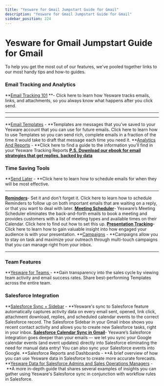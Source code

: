 ```yaml
---
title: "Yesware for Gmail Jumpstart Guide for Gmail"
description: "Yesware for Gmail Jumpstart Guide for Gmail"
sidebar_position: 224
---
```


# Yesware for Gmail Jumpstart Guide for Gmail

To help you get the most out of our features, we've pooled together links to our most handy tips and how-to guides.
### Email Tracking and Analytics 
**[Email Tracking 101](/docs/general/how-email-tracking-works-in-gmail) **- Click here to learn how Yesware tracks emails, links, and attachments, so you always know what happens after you click send.
****
****
**[Email Templates](/docs/templates/creating-templates/using-yesware-templates-in-gmail) - **Templates are messages that you’ve saved to your Yesware account that you can use for future emails. Click here to learn how to use Templates so you can send rich, complete emails in a fraction of the time it would take to draft that message each time you need it.
**[Analytics And Reports](/docs/reporting/report-types/yesware-reporting-capabilities) - **Click here to find a guide to the information you'll find in your Yesware Tracking Reports
**[P.S. Download our ebook for email strategies that get replies, backed by data](http://pages.yesware.com/the-ultimate-guide-to-sales-email-ebook.html)**
### Time Saving Tools
**[Send Later](/docs/general/additional-resources/put-your-outreach-on-autopilot-with-send) - **Click here to learn how to schedule emails for when they will be most effective.
****
**[Reminders](/docs/general/additional-resources/prioritize-email-follow-ups-with-yesware-reminders)**- Set it and don't forget it. Click here to learn how to schedule Reminders to follow up on both important emails that are waiting on a reply, or that you want to deal with later.
**[Meeting Scheduler](https://support.yesware.com/hc/en-us/articles/15420636876695-Eliminate-back-and-forth-emails-with-Meeting-Scheduler)**- Yesware’s Meeting Scheduler eliminates the back-and-forth emails to book a meeting and provides customers with a list of meeting types and available times on their Calendar. Click here to find out how to set this up.
[**Presentation Tracking**](/docs/tracking/getting-started-with-tracking/gain-valuable-insight-with-attachment-tracking-in)- Click here to learn how to gain valuable insight into how engaged your audience is with your presentation.
**[Campaigns](https://support.yesware.com/hc/en-us/articles/15420669475351) - **Campaigns allow you to stay on task and maximize your outreach through multi-touch campaigns that you can manage right from your inbox.
****
### Team Features
**[Yesware for Teams ](http://www.yesware.com/blog/features/team-functionality/)- **Gain transparency into the sales cycle by viewing team activity and email success rates. Share best-performing Templates across the entire team. 
### Salesforce Integration
**[Salesforce Sync + Sidebar](/docs/salesforce-integration/salesforce-sync-enterprise-plan/yesware-s-salesforce-integration-for-gmail) - **Yesware's sync to Salesforce feature automatically captures activity data on every email sent, opened, link click, attachment download, replies, and scheduled calendar events to the correct Salesforce record. The Salesforce Sidebar in your Gmail inbox shows you recent contact activity and allows you to create new Salesforce tasks, right in your inbox.
**[Salesforce Calendar Sync in Gmail](/docs/salesforce-integration/calendar-sync-enterprise-plan/salesforce-calendar-sync-in-gmail)**- Yesware’s Salesforce integration goes deeper than your emails –- we let you sync your Google calendar events (and event updates) directly into Salesforce eliminating the need for manual data entry! You can also sync your Salesforce events into Google.
**Salesforce Reports and Dashboards - **A brief overview of how you can use Yesware data in Salesforce to create more accurate forecasts.
**[Yesware Data for Salesforce Admins and Sales Operations Managers](http://www.yesware.com/blog/help/how-to/making-sense-yesware-data-salesforce-administrators-sales-operations-managers/) - **A more in-depth guide that shares several examples of insights you can gather using Yesware's Salesforce sync in conjunction with workflow rules in Salesforce.